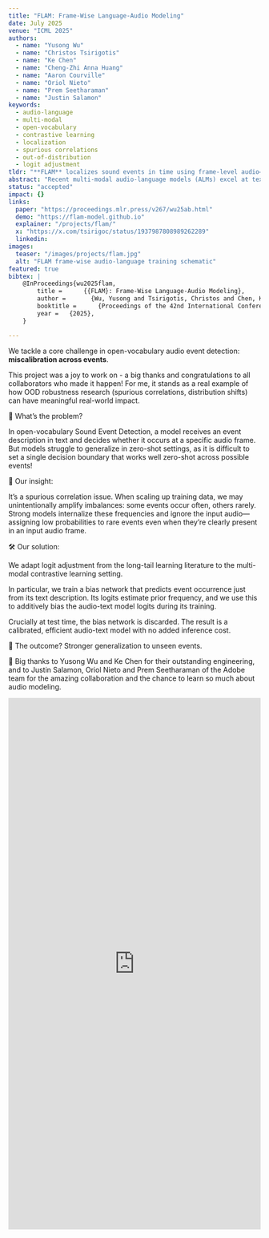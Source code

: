 ```yaml
---
title: "FLAM: Frame‑Wise Language‑Audio Modeling"
date: July 2025
venue: "ICML 2025"
authors:
  - name: "Yusong Wu"
  - name: "Christos Tsirigotis"
  - name: "Ke Chen"
  - name: "Cheng-Zhi Anna Huang"
  - name: "Aaron Courville"
  - name: "Oriol Nieto"
  - name: "Prem Seetharaman"
  - name: "Justin Salamon"
keywords:
  - audio-language
  - multi-modal
  - open-vocabulary
  - contrastive learning
  - localization
  - spurious correlations
  - out-of-distribution
  - logit adjustment
tldr: "**FLAM** localizes sound events in time using frame‑level audio–text alignment. A **logit‑adjusted** contrastive training setup helps the model stay calibrated under long‑tail label imbalance and spurious correlations of detection labels with sound event descriptions. This enables **state-of-the-art zero-shot and open-vocabulary sound event detection**. Conceptually, this work consists a follow-up to the 2023 NeurIPS work [*Group Robust Classification Without Any Group Information*](/projects/group-robust/) regarding the training and inference methodology."
abstract: "Recent multi-modal audio-language models (ALMs) excel at text-audio retrieval but struggle with frame-wise audio understanding. Prior works use temporal-aware labels or unsupervised training to improve frame-wise capabilities, but they still lack fine-grained labeling capability to pinpoint when an event occurs. While traditional sound event detection models can precisely localize events, they are limited to pre-defined categories, making them ineffective for real-world scenarios with out-of-distribution events. In this work, we introduce FLAM, an open-vocabulary contrastive audio-language model capable of localizing specific sound events. FLAM employs a memory-efficient and calibrated frame-wise objective with logit adjustment to address spurious correlations, such as event dependencies and label imbalances during training. To enable frame-wise supervision, we leverage a large-scale dataset with diverse audio events, LLM-generated captions and simulation. Experimental results and case studies demonstrate that FLAM significantly improves the open-vocabulary localization capability while maintaining strong performance in global retrieval and downstream tasks."
status: "accepted"
impact: {}
links:
  paper: "https://proceedings.mlr.press/v267/wu25ab.html"
  demo: "https://flam-model.github.io"
  explainer: "/projects/flam/"
  x: "https://x.com/tsirigoc/status/1937987808989262289"
  linkedin:
images:
  teaser: "/images/projects/flam.jpg"
  alt: "FLAM frame-wise audio-language training schematic"
featured: true
bibtex: |
    @InProceedings{wu2025flam,
        title = 	 {{FLAM}: Frame-Wise Language-Audio Modeling},
        author =       {Wu, Yusong and Tsirigotis, Christos and Chen, Ke and Huang, Cheng-Zhi Anna and Courville, Aaron and Nieto, Oriol and Seetharaman, Prem and Salamon, Justin},
        booktitle = 	 {Proceedings of the 42nd International Conference on Machine Learning},
        year = 	 {2025},
    }

---
```


We tackle a core challenge in open-vocabulary audio event detection: **miscalibration across events**.

This project was a joy to work on - a big thanks and congratulations to all collaborators who made it happen! For me, it stands as a real example of how OOD robustness research (spurious correlations, distribution shifts) can have meaningful real-world impact.

🧠 What’s the problem?

In open-vocabulary Sound Event Detection, a model receives an event description in text and decides whether it occurs at a specific audio frame. But models struggle to generalize in zero-shot settings, as it is difficult to set a single decision boundary that works well zero-shot across possible events!

🎯 Our insight:

It’s a spurious correlation issue.
When scaling up training data, we may unintentionally amplify imbalances: some events occur often, others rarely. Strong models internalize these frequencies and ignore the input audio—assigning low probabilities to rare events even when they’re clearly present in an input audio frame.

🛠️ Our solution:

We adapt logit adjustment from the long-tail learning literature to the multi-modal contrastive learning setting.

In particular, we train a bias network that predicts event occurrence just from its text description. Its logits estimate prior frequency, and we use this to additively bias the audio-text model logits during its training.

Crucially at test time, the bias network is discarded.
The result is a calibrated, efficient audio-text model with no added inference cost.

🔬 The outcome? Stronger generalization to unseen events.

👏 Big thanks to Yusong Wu and Ke Chen for their outstanding engineering, and to Justin Salamon, Oriol Nieto and Prem Seetharaman of the Adobe team for the amazing collaboration and the chance to learn so much about audio modeling.

<iframe src="https://www.linkedin.com/embed/feed/update/urn:li:ugcPost:7343355943696404482" height="1062" width="504" frameborder="0" allowfullscreen="" title="Embedded post"></iframe>
